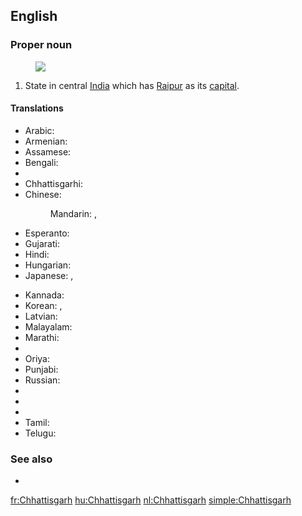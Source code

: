 ==English==
{{wikipedia}}

===Proper noun===
{{en-proper noun}}
[[Image:Chhattisgarh in India (disputed hatched).svg|thumb|]]
# State in central [[India]] which has [[Raipur]] as its [[capital]].

====Translations====
{{trans-top|Chhattisgarh}}
* Arabic: {{t-|ar|تشاتيسغار|m|tr=tshatisghaar}}
* Armenian: {{t-|hy|Չատտիսգարհ|tr=Čattisgarh}}
* Assamese: {{t|as|ছত্তীছগঢ়|sc=Beng}}
* Bengali: {{t-|bn|ছত্তীসগঢ়|sc=Beng}}
* {{trreq|Bulgarian}}
* Chhattisgarhi: {{tø|hne|छत्तीसगढ़|sc=Deva}}
* Chinese:
*: Mandarin: {{t|cmn|恰蒂斯加爾邦|sc=Hani}},  {{t|cmn|恰蒂斯加尔邦|tr=Qiàdìsījiā'ěr-bāng|sc=Hani}}
* Esperanto: {{t|eo|Ĉhatisgaro}}
* Gujarati: {{t|gu|છત્તીસગઢ|sc=Gujr}}
* Hindi: {{t+|hi|छत्तीसगढ़|tr=chattīsgaṛh}}
* Hungarian: {{t|hu|Cshattíszgarh}}
* Japanese: {{t-|ja|チャッティースガル州|tr=Chattīsugaru-shū}},  {{t-|ja|チャッティースガル|tr=Chattīsugaru}}
{{trans-mid}}
* Kannada: {{t|kn|ಛತ್ತೀಸ್‌ಘಡ್|sc=Knda}}
* Korean: {{t|ko|차티스가르 주|sc=Kore}}, {{t|ko|차티스가르|sc=Kore}}
* Latvian: {{t|lv|Čhatīsgarha}}
* Malayalam: {{t|ml|ഛത്തീസ്‌ഗഢ്|sc=Mlym}}
* Marathi: {{t|mr|छत्तीसगढ|sc=Deva}}
* {{trreq|Mizo}}
* Oriya: {{t-|or|ଛତିଶଗଡ଼|sc=Orya}}
* Punjabi: {{t|pa|ਛੱਤੀਸਗੜ੍ਹ|sc=Guru}}
* Russian: {{t-|ru|Чхаттисгарх|m|tr=Čxattisgárx}}
* {{trreq|Santali}}
* {{trreq|Sikkimese}}
* {{trreq|Sinhalese}}
* Tamil: {{t|ta|சத்தீசுகர்|sc=Taml}}
* Telugu: {{t|te|ఛత్తీస్‌గఢ్|sc=Telu}}
{{trans-bottom}}

===See also===
* {{list|en|states of India}}


[[fr:Chhattisgarh]]
[[hu:Chhattisgarh]]
[[nl:Chhattisgarh]]
[[simple:Chhattisgarh]]
